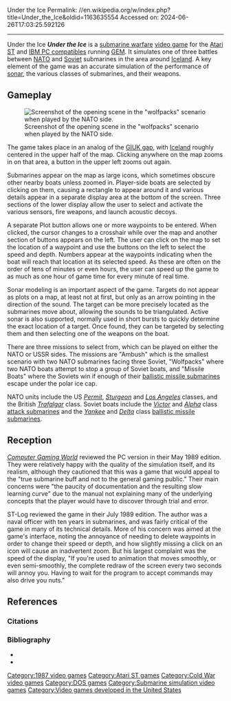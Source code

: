 Under the Ice
Permalink: //en.wikipedia.org/w/index.php?title=Under_the_Ice&oldid=1163635554
Accessed on: 2024-06-26T17:03:25.592126



------
Under the Ice
{{other uses}}
{{Infobox video game
| title = Under the Ice
| image = Under the Ice splash screen.png
| alt = 
| caption = Splash screen
| developer = John Almberg/Lyric Software
| publisher =
| series = 
| engine = 
| platforms = [[Atari ST]], [[IBM PC]] (GEM)
| released = 1987
| genre = [[Simulation video game|Simulation]]
}}
'''''Under the Ice''''' is a [[submarine warfare]] [[video game]] for the [[Atari ST]] and [[IBM PC compatible]]s running [[GEM (desktop environment)|GEM]]. It simulates one of three battles between [[NATO]] and [[Soviet Union|Soviet]] submarines in the area around [[Iceland]]. A key element of the game was an accurate simulation of the performance of [[sonar]], the various classes of submarines, and their weapons.

==Gameplay==
[[File:Under the Ice screenshot.png|thumb|Screenshot of the opening scene in the "wolfpacks" scenario when played by the NATO side.]]

The game takes place in an analog of the [[GIUK gap]], with [[Iceland]] roughly centered in the upper half of the map. Clicking anywhere on the map zooms in on that area, a button in the upper left zooms out again.

Submarines appear on the map as large icons, which sometimes obscure other nearby boats unless zoomed in. Player-side boats are selected by clicking on them, causing a rectangle to appear around it and various details appear in a separate display area at the bottom of the screen. Three sections of the lower display allow the user to select and activate the various sensors, fire weapons, and launch acoustic decoys.

A separate Plot button allows one or more waypoints to be entered. When clicked, the cursor changes to a crosshair while over the map and another section of buttons appears on the left. The user can click on the map to set the location of a waypoint and use the buttons on the left to select the speed and depth. Numbers appear at the waypoints indicating when the boat will reach that location at its selected speed. As these are often on the order of tens of minutes or even hours, the user can speed up the game to as much as one hour of game time for every minute of real time.

Sonar modeling is an important aspect of the game. Targets do not appear as plots on a map, at least not at first, but only as an arrow pointing in the direction of the sound. The target can be more precisely located as the submarines move about, allowing the sounds to be triangulated. Active sonar is also supported, normally used in short bursts to quickly determine the exact location of a target. Once found, they can be targeted by selecting them and then selecting one of the weapons on the boat.

There are three missions to select from, which can be played on either the NATO or USSR sides. The missions are "Ambush" which is the smallest scenario with two NATO submarines facing three Soviet, "Wolfpacks" where two NATO boats attempt to stop a group of Soviet boats, and "Missile Boats" where the Soviets win if enough of their [[ballistic missile submarine]]s escape under the polar ice cap.

NATO units include the US [[Permit-class submarine|''Permit'']], [[Sturgeon-class submarine|''Sturgeon'']] and [[Los Angeles-class submarine|''Los Angeles'']] classes, and the British  [[Trafalgar-class submarine|''Trafalgar'']] class. Soviet boats include the [[Victor-class submarine|''Victor'']] and [[Alfa-class submarine|''Alpha'']] class [[attack submarines]] and the [[Yankee-class submarine|''Yankee'']] and [[Delta-class submarine|''Delta'']] class [[ballistic missile submarine]]s.

==Reception==
''[[Computer Gaming World]]'' reviewed the PC version in their May 1989 edition. They were relatively happy with the quality of the simulation itself, and its realism, although they cautioned that this was a game that would appeal to the "true submarine buff and not to the general gaming public." Their main concerns were "the paucity of documentation and the resulting slow learning curve" due to the manual not explaining many of the underlying concepts that the player would have to discover through trial and error.{{sfn|Brooks|1989}}

ST-Log reviewed the game in their July 1989 edition. The author was a naval officer with ten years in submarines, and was fairly critical of the game in many of its technical details. More of his concern was aimed at the game's interface, noting the annoyance of needing to delete waypoints in order to change their speed or depth, and how slightly missing a click on an icon will cause an inadvertent zoom. But his largest complaint was the speed of the display, "If you're used to animation that moves smoothly, or even semi-smoothly, the complete redraw of the screen every two seconds will annoy you. Having to wait for the program to accept commands may also drive you nuts."{{sfn|Goff|1989}}

==References==
===Citations===
{{reflist}}

===Bibliography===
* {{cite magazine
 |magazine=ST-Log
 |title=Under the Ice
 |first=Robert |last=Goff
 |date=July 1989
 |page=92
 |url=https://www.atarimagazines.com/st-log/issue34/92_1_REVIEW_UNDER_THE_ICE.php
}}
* {{cite magazine
 |magazine=Computer Gaming World
 |title=Under the Ice
 |first=M. Evan |last=Brooks
 |date=May 1989
 |pages=39,42
 |url=http://www.cgwmuseum.org/galleries/issues/cgw_59.pdf
 |issue=59
}}

[[Category:1987 video games]]
[[Category:Atari ST games]]
[[Category:Cold War video games]]
[[Category:DOS games]]
[[Category:Submarine simulation video games]]
[[Category:Video games developed in the United States]]